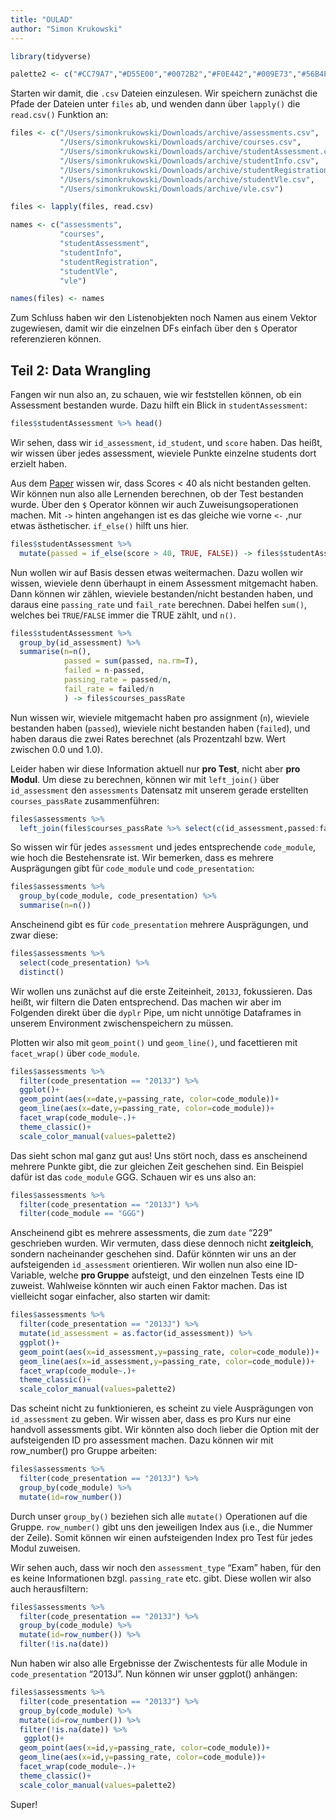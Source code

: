```yaml
---
title: "OULAD"
author: "Simon Krukowski"
---
```


```r
library(tidyverse)

palette2 <- c("#CC79A7","#D55E00","#0072B2","#F0E442","#009E73","#56B4E9","#E69F00","#000000")
```

Starten wir damit, die `.csv` Dateien einzulesen. Wir speichern zunächst die Pfade der Dateien unter `files` ab, und wenden dann über `lapply()` die `read.csv()` Funktion an:

```r
files <- c("/Users/simonkrukowski/Downloads/archive/assessments.csv",
           "/Users/simonkrukowski/Downloads/archive/courses.csv",
           "/Users/simonkrukowski/Downloads/archive/studentAssessment.csv",
           "/Users/simonkrukowski/Downloads/archive/studentInfo.csv",
           "/Users/simonkrukowski/Downloads/archive/studentRegistration.csv",
           "/Users/simonkrukowski/Downloads/archive/studentVle.csv",
           "/Users/simonkrukowski/Downloads/archive/vle.csv")

files <- lapply(files, read.csv)

names <- c("assessments",
           "courses",
           "studentAssessment",
           "studentInfo",
           "studentRegistration",
           "studentVle",
           "vle")

names(files) <- names
```

Zum Schluss haben wir den Listenobjekten noch Namen aus einem Vektor zugewiesen, damit wir die einzelnen DFs einfach über den `$` Operator referenzieren können.

## Teil 2: Data Wrangling

Fangen wir nun also an, zu schauen, wie wir feststellen können, ob ein Assessment bestanden wurde. Dazu hilft ein Blick in `studentAssessment`:

```r
files$studentAssessment %>% head()
```

Wir sehen, dass wir `id_assessment`, `id_student`, und `score` haben. Das heißt, wir wissen über jedes assessment, wieviele Punkte einzelne students dort erzielt haben.

Aus dem [Paper](https://www.nature.com/articles/sdata2017171) wissen wir, dass Scores \< 40 als nicht bestanden gelten. Wir können nun also alle Lernenden berechnen, ob der Test bestanden wurde. Über den `$` Operator können wir auch Zuweisungsoperationen machen. Mit `->` hinten angehangen ist es das gleiche wie vorne `<-` ,nur etwas ästhetischer. `if_else()` hilft uns hier.

```r
files$studentAssessment %>% 
  mutate(passed = if_else(score > 40, TRUE, FALSE)) -> files$studentAssessment
```

Nun wollen wir auf Basis dessen etwas weitermachen. Dazu wollen wir wissen, wieviele denn überhaupt in einem Assessment mitgemacht haben. Dann können wir zählen, wieviele bestanden/nicht bestanden haben, und daraus eine `passing_rate` und `fail_rate` berechnen. Dabei helfen `sum()`, welches bei `TRUE`/`FALSE` immer die TRUE zählt, und `n()`.

```r
files$studentAssessment %>% 
  group_by(id_assessment) %>% 
  summarise(n=n(),
            passed = sum(passed, na.rm=T),
            failed = n-passed,
            passing_rate = passed/n,
            fail_rate = failed/n
            ) -> files$courses_passRate
```

Nun wissen wir, wieviele mitgemacht haben pro assignment (`n`), wieviele bestanden haben (`passed`), wieviele nicht bestanden haben (`failed`), und haben daraus die zwei Rates berechnet (als Prozentzahl bzw. Wert zwischen 0.0 und 1.0).

Leider haben wir diese Information aktuell nur **pro Test**, nicht aber **pro Modul**. Um diese zu berechnen, können wir mit `left_join()` über `id_assessment` den `assessments` Datensatz mit unserem gerade erstellten `courses_passRate` zusammenführen:

```r
files$assessments %>% 
  left_join(files$courses_passRate %>% select(c(id_assessment,passed:fail_rate)), by="id_assessment") -> files$assessments
```

So wissen wir für jedes `assessment` und jedes entsprechende `code_module`, wie hoch die Bestehensrate ist. Wir bemerken, dass es mehrere Ausprägungen gibt für `code_module` und `code_presentation`:

```r
files$assessments %>% 
  group_by(code_module, code_presentation) %>% 
  summarise(n=n())
```

Anscheinend gibt es für `code_presentation` mehrere Ausprägungen, und zwar diese:

```r
files$assessments %>% 
  select(code_presentation) %>% 
  distinct()
```

Wir wollen uns zunächst auf die erste Zeiteinheit, `2013J`, fokussieren. Das heißt, wir filtern die Daten entsprechend. Das machen wir aber im Folgenden direkt über die `dyplr` Pipe, um nicht unnötige Dataframes in unserem Environment zwischenspeichern zu müssen.

Plotten wir also mit `geom_point()` und `geom_line()`, und facettieren mit `facet_wrap()` über `code_module`.

```r
files$assessments %>% 
  filter(code_presentation == "2013J") %>% 
  ggplot()+
  geom_point(aes(x=date,y=passing_rate, color=code_module))+
  geom_line(aes(x=date,y=passing_rate, color=code_module))+
  facet_wrap(code_module~.)+
  theme_classic()+
  scale_color_manual(values=palette2)
```

Das sieht schon mal ganz gut aus! Uns stört noch, dass es anscheinend mehrere Punkte gibt, die zur gleichen Zeit geschehen sind. Ein Beispiel dafür ist das `code_module` GGG. Schauen wir es uns also an:

```r
files$assessments %>% 
  filter(code_presentation == "2013J") %>% 
  filter(code_module == "GGG")
```

Anscheinend gibt es mehrere assessments, die zum `date` "229" geschrieben wurden. Wir vermuten, dass diese dennoch nicht **zeitgleich**, sondern nacheinander geschehen sind. Dafür könnten wir uns an der aufsteigenden `id_assessment` orientieren. Wir wollen nun also eine ID-Variable, welche **pro Gruppe** aufsteigt, und den einzelnen Tests eine ID zuweist. Wahlweise könnten wir auch einen Faktor machen. Das ist vielleicht sogar einfacher, also starten wir damit:

```r
files$assessments %>% 
  filter(code_presentation == "2013J") %>% 
  mutate(id_assessment = as.factor(id_assessment)) %>% 
  ggplot()+
  geom_point(aes(x=id_assessment,y=passing_rate, color=code_module))+
  geom_line(aes(x=id_assessment,y=passing_rate, color=code_module))+
  facet_wrap(code_module~.)+
  theme_classic()+
  scale_color_manual(values=palette2)
```

Das scheint nicht zu funktionieren, es scheint zu viele Ausprägungen von `id_assessment` zu geben. Wir wissen aber, dass es pro Kurs nur eine handvoll assessments gibt. Wir könnten also doch lieber die Option mit der aufsteigenden ID pro assessment machen. Dazu können wir mit row_number() pro Gruppe arbeiten:

```r
files$assessments %>% 
  filter(code_presentation == "2013J") %>% 
  group_by(code_module) %>% 
  mutate(id=row_number())
```

Durch unser `group_by()` beziehen sich alle `mutate()` Operationen auf die Gruppe. `row_number()` gibt uns den jeweiligen Index aus (i.e., die Nummer der Zeile). Somit können wir einen aufsteigenden Index pro Test für jedes Modul zuweisen.

Wir sehen auch, dass wir noch den `assessment_type` "Exam" haben, für den es keine Informationen bzgl. `passing_rate` etc. gibt. Diese wollen wir also auch herausfiltern:

```r
files$assessments %>% 
  filter(code_presentation == "2013J") %>% 
  group_by(code_module) %>% 
  mutate(id=row_number()) %>% 
  filter(!is.na(date))
```

Nun haben wir also alle Ergebnisse der Zwischentests für alle Module in `code_presentation` "2013J". Nun können wir unser ggplot() anhängen:

```r
files$assessments %>% 
  filter(code_presentation == "2013J") %>% 
  group_by(code_module) %>% 
  mutate(id=row_number()) %>% 
  filter(!is.na(date)) %>% 
   ggplot()+
  geom_point(aes(x=id,y=passing_rate, color=code_module))+
  geom_line(aes(x=id,y=passing_rate, color=code_module))+
  facet_wrap(code_module~.)+
  theme_classic()+
  scale_color_manual(values=palette2)
```

Super!
